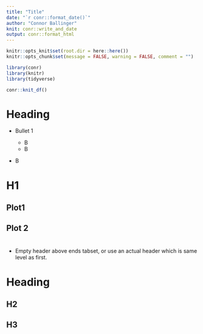 ```yaml
---
title: "Title"
date: "`r conr::format_date()`"
author: "Connor Ballinger"
knit: conr::write_and_date
output: conr::format_html
---
```


```r
knitr::opts_knit$set(root.dir = here::here())
knitr::opts_chunk$set(message = FALSE, warning = FALSE, comment = "")

library(conr)
library(knitr)
library(tidyverse)

conr::knit_df()

```

<!----------------- does not appear in output --------------------------------->
# Heading

- Bullet 1

    - B
    - B

- B

# H1 {.tabset}

## Plot1

## Plot 2

# {-}

- Empty header above ends tabset, or use an actual header which is same level 
as first.

# Heading

## H2

## H3
